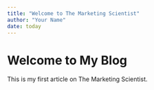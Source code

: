 ```yaml
---
title: "Welcome to The Marketing Scientist"
author: "Your Name"
date: today
---
```


# Welcome to My Blog

This is my first article on The Marketing Scientist.
